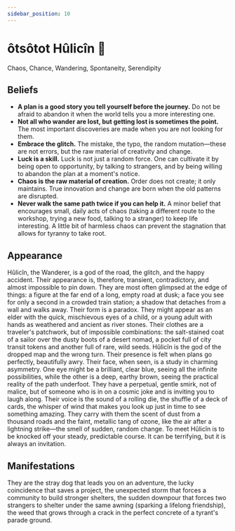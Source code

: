 ```yaml
---
sidebar_position: 10
---
```



# ôtsôtot Hûlicîn 🐾

Chaos, Chance, Wandering, Spontaneity, Serendipity

## Beliefs

- **A plan is a good story you tell yourself before the journey.** Do not be
  afraid to abandon it when the world tells you a more interesting one.
- **Not all who wander are lost, but getting lost is sometimes the point.** The
  most important discoveries are made when you are not looking for them.
- **Embrace the glitch.** The mistake, the typo, the random mutation—these are
  not errors, but the raw material of creativity and change.
- **Luck is a skill.** Luck is not just a random force. One can cultivate it by
  being open to opportunity, by talking to strangers, and by being willing to
  abandon the plan at a moment's notice.
- **Chaos is the raw material of creation.** Order does not create; it only
  maintains. True innovation and change are born when the old patterns are
  disrupted.
- **Never walk the same path twice if you can help it.** A minor belief that
  encourages small, daily acts of chaos (taking a different route to the
  workshop, trying a new food, talking to a stranger) to keep life interesting.
  A little bit of harmless chaos can prevent the stagnation that allows for
  tyranny to take root.

## Appearance

Hûlicîn, the Wanderer, is a god of the road, the glitch, and the happy accident.
Their appearance is, therefore, transient, contradictory, and almost impossible
to pin down. They are most often glimpsed at the edge of things: a figure at the
far end of a long, empty road at dusk; a face you see for only a second in a
crowded train station; a shadow that detaches from a wall and walks away. Their
form is a paradox. They might appear as an elder with the quick, mischievous
eyes of a child, or a young adult with hands as weathered and ancient as river
stones. Their clothes are a traveler's patchwork, but of impossible
combinations: the salt-stained coat of a sailor over the dusty boots of a desert
nomad, a pocket full of city transit tokens and another full of rare, wild
seeds. Hûlicîn is the god of the dropped map and the wrong turn. Their presence
is felt when plans go perfectly, beautifully awry. Their face, when seen, is a
study in charming asymmetry. One eye might be a brilliant, clear blue, seeing
all the infinite possibilities, while the other is a deep, earthy brown, seeing
the practical reality of the path underfoot. They have a perpetual, gentle
smirk, not of malice, but of someone who is in on a cosmic joke and is inviting
you to laugh along. Their voice is the sound of a rolling die, the shuffle of a
deck of cards, the whisper of wind that makes you look up just in time to see
something amazing. They carry with them the scent of dust from a thousand roads
and the faint, metallic tang of ozone, like the air after a lightning strike—the
smell of sudden, random change. To meet Hûlicîn is to be knocked off your
steady, predictable course. It can be terrifying, but it is always an
invitation.

## Manifestations

They are the stray dog that leads you on an adventure, the lucky coincidence
that saves a project, the unexpected storm that forces a community to build
stronger shelters, the sudden downpour that forces two strangers to shelter
under the same awning (sparking a lifelong friendship), the weed that grows
through a crack in the perfect concrete of a tyrant's parade ground.


<HisyeoTooltip />